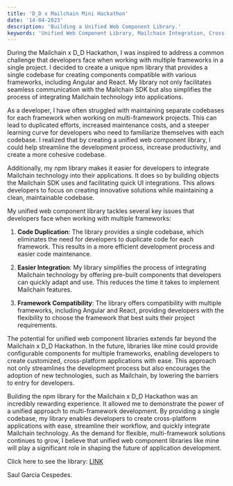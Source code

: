 ```yaml
---
title: 'D_D x Mailchain Mini Hackathon'
date: '14-04-2023'
description: 'Building a Unified Web Component Library.'
keywords: 'Unified Web Component Library, Mailchain Integration, Cross-Framework Development, Multi-Framework Application, Angular and React Compatibility, Open Source npm Library, Mailchain SDK, Hackathon Development Projects, Code Duplication Solutions, Web Development Productivity, Customizable Web Components, Software Development Efficiency, Cross-Platform Application Building, Mailchain x D_D Hackathon, UI Integration with Mailchain, Code Maintenance in Web Development, Streamlining Development Process, Technology Adoption in Development, Building Applications with Angular and React, Innovative Solutions for Developers'
---
```


During the Mailchain x D_D Hackathon, I was inspired to address a common challenge that developers face when working with multiple frameworks in a single project. I decided to create a unique npm library that provides a single codebase for creating components compatible with various frameworks, including Angular and React. My library not only facilitates seamless communication with the Mailchain SDK but also simplifies the process of integrating Mailchain technology into applications.

As a developer, I have often struggled with maintaining separate codebases for each framework when working on multi-framework projects. This can lead to duplicated efforts, increased maintenance costs, and a steeper learning curve for developers who need to familiarize themselves with each codebase. I realized that by creating a unified web component library, I could help streamline the development process, increase productivity, and create a more cohesive codebase.

Additionally, my npm library makes it easier for developers to integrate Mailchain technology into their applications. It does so by building objects the Mailchain SDK uses and facilitating quick UI integrations. This allows developers to focus on creating innovative solutions while maintaining a clean, maintainable codebase.

My unified web component library tackles several key issues that developers face when working with multiple frameworks:

1. **Code Duplication**: The library provides a single codebase, which eliminates the need for developers to duplicate code for each framework. This results in a more efficient development process and easier code maintenance.

2. **Easier Integration**: My library simplifies the process of integrating Mailchain technology by offering pre-built components that developers can quickly adapt and use. This reduces the time it takes to implement Mailchain features.

3. **Framework Compatibility**: The library offers compatibility with multiple frameworks, including Angular and React, providing developers with the flexibility to choose the framework that best suits their project requirements.

The potential for unified web component libraries extends far beyond the Mailchain x D_D Hackathon. In the future, libraries like mine could provide configurable components for multiple frameworks, enabling developers to create customized, cross-platform applications with ease. This approach not only streamlines the development process but also encourages the adoption of new technologies, such as Mailchain, by lowering the barriers to entry for developers.

Building the npm library for the Mailchain x D_D Hackathon was an incredibly rewarding experience. It allowed me to demonstrate the power of a unified approach to multi-framework development. By providing a single codebase, my library enables developers to create cross-platform applications with ease, streamline their workflow, and quickly integrate Mailchain technology. As the demand for flexible, multi-framework solutions continues to grow, I believe that unified web component libraries like mine will play a significant role in shaping the future of application development.


Click here to see the library: [LINK](https://mailchain.saugardev.com)

Saul Garcia Cespedes.